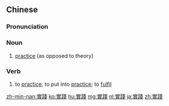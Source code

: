 {{also|実践|实践}}

==Chinese==
{{zh-forms|s=实践}}

===Pronunciation===
{{zh-pron
|m=shíjiàn
|c=sat6 cin5
|ma=zh-shíjiàn.ogg
|mn=si̍t-chiān
|cat=n,v
}}

===Noun===
{{zh-noun}}

# [[practice]] (as opposed to theory)

===Verb===
{{zh-verb}}

# to [[practice]]; to put into [[practice]]; to [[fulfil]]

[[zh-min-nan:實踐]]
[[ko:實踐]]
[[hu:實踐]]
[[mg:實踐]]
[[nl:實踐]]
[[ja:實踐]]
[[zh:實踐]]